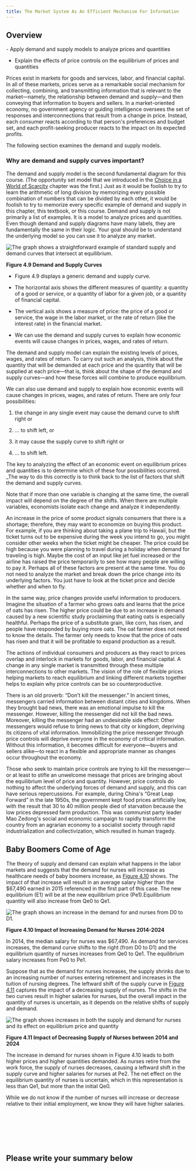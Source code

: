 ```yaml
---
title: The Market System As An Efficient Mechanism For Information
---
```


## Overview

<Info title=" By the end of this section, you will be able to:">
- Apply demand and supply models to analyze prices and quantities

- Explain the effects of price controls on the equilibrium of prices and quantities

</Info>

Prices exist in markets for goods and services, labor, and financial capital. In all of these markets, prices serve as a remarkable social mechanism for collecting, combining, and transmitting information that is relevant to the market—namely, the relationship between demand and supply—and then conveying that information to buyers and sellers. In a market-oriented economy, no government agency or guiding intelligence oversees the set of responses and interconnections that result from a change in price. Instead, each consumer reacts according to that person's preferences and budget set, and each profit-seeking producer reacts to the impact on its expected profits.

The following section examines the demand and supply models.

### Why are demand and supply curves important?

The demand and supply model is the second fundamental diagram for this course. (The opportunity set model that we introduced in the [Choice in a World of Scarcity](2-introduction-to-choice-in-a-world-of-scarcity) chapter was the first.) Just as it would be foolish to try to learn the arithmetic of long division by memorizing every possible combination of numbers that can be divided by each other, it would be foolish to try to memorize every specific example of demand and supply in this chapter, this textbook, or this course. Demand and supply is not primarily a list of examples. It is a model to analyze prices and quantities. Even though demand and supply diagrams have many labels, they are fundamentally the same in their logic. Your goal should be to understand the underlying model so you can use it to analyze any market.

<Image src="/images/module-1/chapter-4/section-3/7fcc913a62b0f82b5cbda70cd269a6b503f8258c.png" alt="The graph shows a straightforward example of standard supply and demand curves that intersect at equilibrium." floatLeft width={400} height={300}>

**Figure 4.9 Demand and Supply Curves**

</Image>

- Figure 4.9 displays a generic demand and supply curve.

- The horizontal axis shows the different measures of quantity: a quantity of a good or service, or a quantity of labor for a given job, or a quantity of financial capital.

- The vertical axis shows a measure of price: the price of a good or service, the wage in the labor market, or the rate of return (like the interest rate) in the financial market.

- We can use the demand and supply curves to explain how economic events will cause changes in prices, wages, and rates of return.

The demand and supply model can explain the existing levels of prices, wages, and rates of return. To carry out such an analysis, think about the quantity that will be demanded at each price and the quantity that will be supplied at each price—that is, think about the shape of the demand and supply curves—and how these forces will combine to produce equilibrium.

We can also use demand and supply to explain how economic events will cause changes in prices, wages, and rates of return. There are only four possibilities:

1. the change in any single event may cause the demand curve to shift right or

2. ... to shift left, or

3. it may cause the supply curve to shift right or
4. ... to shift left.

The key to analyzing the effect of an economic event on equilibrium prices and quantities is to determine which of these four possibilities occurred. \_The way to do this correctly is to think back to the list of factors that shift the demand and supply curves.

<Callout>
  Note that if more than one variable is changing at the same time, the overall
  impact will depend on the degree of the shifts. When there are multiple
  variables, economists isolate each change and analyze it independently.
</Callout>

An increase in the price of some product signals consumers that there is a shortage; therefore, they may want to economize on buying this product. For example, if you are thinking about taking a plane trip to Hawaii, but the ticket turns out to be expensive during the week you intend to go, you might consider other weeks when the ticket might be cheaper. The price could be high because you were planning to travel during a holiday when demand for traveling is high. Maybe the cost of an input like jet fuel increased or the airline has raised the price temporarily to see how many people are willing to pay it. Perhaps all of these factors are present at the same time. You do not need to analyze the market and break down the price change into its underlying factors. You just have to look at the ticket price and decide whether and when to fly.

In the same way, price changes provide useful information to producers. Imagine the situation of a farmer who grows oats and learns that the price of oats has risen. The higher price could be due to an increase in demand caused by a new scientific study proclaiming that eating oats is especially healthful. Perhaps the price of a substitute grain, like corn, has risen, and people have responded by buying more oats. The oat farmer does not need to know the details. The farmer only needs to know that the price of oats has risen and that it will be profitable to expand production as a result.

The actions of individual consumers and producers as they react to prices overlap and interlock in markets for goods, labor, and financial capital. A change in any single market is transmitted through these multiple interconnections to other markets. The vision of the role of flexible prices helping markets to reach equilibrium and linking different markets together helps to explain why price controls can be so counterproductive.

There is an old proverb: “Don't kill the messenger.” In ancient times, messengers carried information between distant cities and kingdoms. When they brought bad news, there was an emotional impulse to kill the messenger. However, killing the messenger did not kill the bad news. Moreover, killing the messenger had an undesirable side effect: Other messengers would refuse to bring news to that city or kingdom, depriving its citizens of vital information. Immobilizing the price messenger through price controls will deprive everyone in the economy of critical information. Without this information, it becomes difficult for everyone—buyers and sellers alike—to react in a flexible and appropriate manner as changes occur throughout the economy.

Those who seek to maintain price controls are trying to kill the messenger—or at least to stifle an unwelcome message that prices are bringing about the equilibrium level of price and quantity. However, price controls do nothing to affect the underlying forces of demand and supply, and this can have serious repercussions. For example, during China's “Great Leap Forward” in the late 1950s, the government kept food prices artificially low, with the result that 30 to 40 million people died of starvation because the low prices depressed farm production. This was communist party leader Mao Zedong's social and economic campaign to rapidly transform the country from an agrarian economy to a socialist society through rapid industrialization and collectivization, which resulted in human tragedy.

## Baby Boomers Come of Age

The theory of supply and demand can explain what happens in the labor markets and suggests that the demand for nurses will increase as healthcare needs of baby boomers increase, as [Figure 4.10](4-3-the-market-system-as-an-efficient-mechanism-for-information#CNX_Econ_C04_015) shows. The impact of that increase will result in an average salary higher than the $67,490 earned in 2015 referenced in the first part of this case. The new equilibrium (E1) will be at the new equilibrium price (Pe1).Equilibrium quantity will also increase from Qe0 to Qe1.

<Image src="/images/module-1/chapter-4/section-3/19a7e8ccdd1aef2d52096ca2708df638978562a3.png" alt="The graph shows an increase in the demand for and nurses from D0 to D1." floatLeft width={400} height={400}>

**Figure 4.10 Impact of Increasing Demand for Nurses 2014-2024**

</Image>

In 2014, the median salary for nurses was $67,490. As demand for services increases, the demand curve shifts to the right (from D0 to D1) and the equilibrium quantity of nurses increases from Qe0 to Qe1. The equilibrium salary increases from Pe0 to Pe1.

Suppose that as the demand for nurses increases, the supply shrinks due to an increasing number of nurses entering retirement and increases in the tuition of nursing degrees. The leftward shift of the supply curve in [Figure 4.11](4-3-the-market-system-as-an-efficient-mechanism-for-information#CNX_Econ_C04_016) captures the impact of a decreasing supply of nurses. The shifts in the two curves result in higher salaries for nurses, but the overall impact in the quantity of nurses is uncertain, as it depends on the relative shifts of supply and demand.

<Image src="/images/module-1/chapter-4/section-3/ad6a6436b311cb82ddc371cdd25af062eefccc7c.png" alt="The graph shows increases in both the supply and demand for nurses and its effect on equilibrium price and quantity" floatLeft width={400} height={400}>

**Figure 4.11 Impact of Decreasing Supply of Nurses between 2014 and 2024**

</Image>

The increase in demand for nurses shown in Figure 4.10 leads to both higher prices and higher quantities demanded. As nurses retire from the work force, the supply of nurses decreases, causing a leftward shift in the supply curve and higher salaries for nurses at Pe2. The net effect on the equilibrium quantity of nurses is uncertain, which in this representation is less than Qe1, but more than the initial Qe0.

While we do not know if the number of nurses will increase or decrease relative to their initial employment, we know they will have higher salaries.

<br />
<br />
<br />
<br />
<br />

## Please write your summary below
